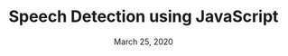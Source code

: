---
slug: "speech-detection-using-javascript"
title: "Speech Detection using JavaScript"
date: "March 25, 2020"
categories: "JavaScript"
---